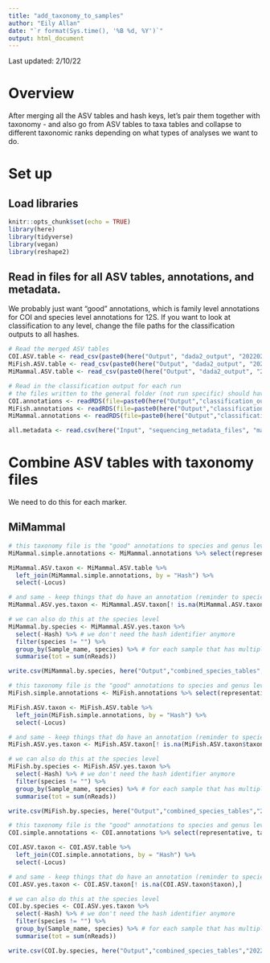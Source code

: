 ```yaml
---
title: "add_taxonomy_to_samples"
author: "Eily Allan"
date: "`r format(Sys.time(), '%B %d, %Y')`"
output: html_document
---
```


Last updated: 2/10/22

# Overview

After merging all the ASV tables and hash keys, let's pair them together with taxonomy - and also go from ASV tables to taxa tables and collapse to different taxonomic ranks depending on what types of analyses we want to do. 

# Set up

## Load libraries

```r
knitr::opts_chunk$set(echo = TRUE)
library(here)
library(tidyverse)
library(vegan)
library(reshape2)
```

## Read in files for all ASV tables, annotations, and metadata. 

We probably just want "good" annotations, which is family level annotations for COI and species level annotations for 12S. If you want to look at classification to any level, change the file paths for the classification outputs to all hashes. 

```r

# Read the merged ASV tables
COI.ASV.table <- read_csv(paste0(here("Output", "dada2_output", "20220210.combined.COI.ASV.table.csv")))
MiFish.ASV.table <- read_csv(paste0(here("Output", "dada2_output", "20220210.combined.MiFish.ASV.table.csv")))
MiMammal.ASV.table <- read_csv(paste0(here("Output", "dada2_output", "20220210.combined.MiMammal.ASV.table.csv")))

# Read in the classification output for each run 
# the files written to the general folder (not run specific) should have everything classified from all runs because they are our "databases" to use for future runs - we want to use the "DATE.MARKER.all.good.previous.hashes.annotated.rds" file 
COI.annotations <- readRDS(file=paste0(here("Output","classification_output"),"/COI.all.gs.previous.hashes.annotated.rds"))
MiFish.annotations <- readRDS(file=paste0(here("Output","classification_output"),"/MiFish.all.gs.previous.hashes.annotated.rds"))
MiMammal.annotations <- readRDS(file=paste0(here("Output","classification_output"),"/MiMammal.all.gs.previous.hashes.annotated.rds"))

all.metadata <- read.csv(here("Input", "sequencing_metadata_files", "master_sequencing_datasheet_20211026.csv"))

```

# Combine ASV tables with taxonomy files 

We need to do this for each marker. 

## MiMammal

```r

# this taxonomy file is the "good" annotations to species and genus level so let's get rid of the other junk for right now 
MiMammal.simple.annotations <- MiMammal.annotations %>% select(representative, taxon, species) %>% rename(Hash = representative)

MiMammal.ASV.taxon <- MiMammal.ASV.table %>% 
  left_join(MiMammal.simple.annotations, by = "Hash") %>% 
  select(-Locus)

# and same - keep things that do have an annotation (reminder to species or genus level so "good" annotation)
MiMammal.ASV.yes.taxon <- MiMammal.ASV.taxon[! is.na(MiMammal.ASV.taxon$taxon),]

# we can also do this at the species level 
MiMammal.by.species <- MiMammal.ASV.yes.taxon %>% 
  select(-Hash) %>% # we don't need the hash identifier anymore
  filter(species != "") %>% 
  group_by(Sample_name, species) %>% # for each sample that has multiple asvs that assign to the same taxa...
  summarise(tot = sum(nReads))

write.csv(MiMammal.by.species, here("Output","combined_species_tables","20220210_MiMammal.csv"))
```

```r

# this taxonomy file is the "good" annotations to species and genus level so let's get rid of the other junk for right now 
MiFish.simple.annotations <- MiFish.annotations %>% select(representative, taxon, species) %>% rename(Hash = representative)

MiFish.ASV.taxon <- MiFish.ASV.table %>% 
  left_join(MiFish.simple.annotations, by = "Hash") %>% 
  select(-Locus)

# and same - keep things that do have an annotation (reminder to species or genus level so "good" annotation)
MiFish.ASV.yes.taxon <- MiFish.ASV.taxon[! is.na(MiFish.ASV.taxon$taxon),]

# we can also do this at the species level 
MiFish.by.species <- MiFish.ASV.yes.taxon %>% 
  select(-Hash) %>% # we don't need the hash identifier anymore
  filter(species != "") %>% 
  group_by(Sample_name, species) %>% # for each sample that has multiple asvs that assign to the same taxa...
  summarise(tot = sum(nReads))

write.csv(MiFish.by.species, here("Output","combined_species_tables","20220210_MiFish.csv"))

```

```r

# this taxonomy file is the "good" annotations to species and genus level so let's get rid of the other junk for right now 
COI.simple.annotations <- COI.annotations %>% select(representative, taxon, species) %>% rename(Hash = representative)

COI.ASV.taxon <- COI.ASV.table %>% 
  left_join(COI.simple.annotations, by = "Hash") %>% 
  select(-Locus)

# and same - keep things that do have an annotation (reminder to species or genus level so "good" annotation)
COI.ASV.yes.taxon <- COI.ASV.taxon[! is.na(COI.ASV.taxon$taxon),]

# we can also do this at the species level 
COI.by.species <- COI.ASV.yes.taxon %>% 
  select(-Hash) %>% # we don't need the hash identifier anymore
  filter(species != "") %>% 
  group_by(Sample_name, species) %>% # for each sample that has multiple asvs that assign to the same taxa...
  summarise(tot = sum(nReads))

write.csv(COI.by.species, here("Output","combined_species_tables","20220210_COI.csv"))

```
